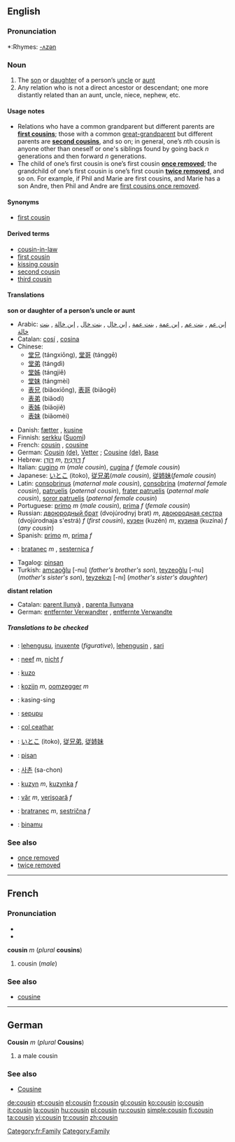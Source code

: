 {{see|Cousin}}
==English==

===Pronunciation===
*:Rhymes: [[Rhymes:English:-ʌzən|-ʌzən]]

===Noun===
{{en-noun}}

# The [[son]] or [[daughter]] of a person’s [[uncle]] or [[aunt]]
# Any relation who is not a direct ancestor or descendant; one more distantly related than an aunt, uncle, niece, nephew, etc.

====Usage notes====
*Relations who have a common grandparent but different parents are '''[[first cousin]]s'''; those with a common [[great-grandparent]] but different parents are '''[[second cousin]]s''', and so on; in general, one’s ''n''th cousin is anyone other than oneself or one's siblings found by going back ''n'' generations and then forward ''n'' generations.
*The child of one’s first cousin is one’s first cousin '''[[once removed]]'''; the grandchild of one’s first cousin is one’s first cousin '''[[twice removed]]''', and so on. For example, if Phil and Marie are first cousins, and Marie has a son Andre, then Phil and Andre are [[first cousin once removed|first cousins once removed]].

====Synonyms====
*{{italbrac-colon|son or daughter of a person's uncle or aunt}} [[first cousin]]

====Derived terms====
*[[cousin-in-law]]
*[[first cousin]]
*[[kissing cousin]]
*[[second cousin]]
*[[third cousin]]

====Translations====
'''son or daughter of a person’s uncle or aunt'''
{{top}}
*Arabic: [[إبن عم]] {{italbrac|paternal uncle’s son}}, [[بنت عم]] {{italbrac|paternal uncle’s daughter}}, [[إبن عمة]] {{italbrac|paternal aunt’s son}}, [[بنت عمة]] {{italbrac|paternal aunt’s daughter}}, [[إبن خال]] {{italbrac|maternal uncle’s son}}, [[بنت خال]] {{italbrac|maternal uncle’s daughter}}, [[إبن خالة]] {{italbrac|maternal aunt’s son}}, [[بنت خالة]] {{italbrac|maternal aunt’s daughter}}
*Catalan: [[cosí]] {{m}}, [[cosina]] {{f}}
*Chinese:
**[[堂兄]] (tángxiōng), [[堂哥]] (tánggē) {{italbrac|father’s brother’s son older than oneself}}
**[[堂弟]] (tángdì) {{italbrac|father’s brother’s son younger than oneself}}
**[[堂姊]] (tángjiě) {{italbrac|father’s brother’s daughter older than oneself}}
**[[堂妹]] (tángmèi) {{italbrac|father’s brother’s daughter younger than oneself}}
**[[表兄]] (biǎoxiōng), [[表哥]] (biǎogē) {{italbrac|mother’s brother’s, or either parent’s sister’s, son older than oneself}}
**[[表弟]] (biǎodì) {{italbrac|mother's brother's, or either parent's sister's, son younger than oneself}}
**[[表姊]] (biǎojiě) {{italbrac|mother's brother's, or either parent's, sister's, daughter older than oneself}}
**[[表妹]] (biǎomèi) {{italbrac|mother's brother's, or either parent's sister's, daughter younger than oneself}}
{{mid}}
*Danish: [[fætter]] {{c}} {{italbrac|male}}, [[kusine]] {{c}} {{italbrac|female}}
*Finnish: [[serkku]] ([[:fi:serkku|Suomi]])
*French: [[cousin#French|cousin]] {{m}} {{italbrac|male cousin}}, [[cousine]] {{f}} {{italbrac|female cousin}}
*German: [[Cousin]] {{m}} [[:de:Cousin|(de)]], [[Vetter]] {{m}}; [[Cousine]] {{f}} [[:de:Cousine|(de)]], {{italbrac|regional}} [[:de:Base|Base]] {{f}}
*Hebrew: [[דּוֹדָן]] ''m'', [[דּוֹדָנִית]] ''f''
*Italian: [[cugino]] ''m'' (''male cousin''), [[cugina]] ''f'' (''female cousin'')
*Japanese: [[いとこ]] (itoko), [[従兄弟]](''male cousin''),  [[従姉妹]](''female cousin'')
*Latin: [[consobrinus]] (''maternal male cousin''), [[consobrina]] (''maternal female cousin''), [[patruelis]] (''paternal cousin''), [[frater patruelis]] (''paternal male cousin''), [[soror patruelis]] (''paternal female cousin'')
*Portuguese: [[primo#Portuguese|primo]] ''m'' (''male cousin''), [[prima#Portuguese|prima]] ''f'' (''female cousin'')
*Russian:  [[двоюродный брат]] (dvojúrodnyj brat) ''m'', [[двоюродная сестра]] (dvojúrodnaja s'estrá) ''f'' (''first cousin''), [[кузен]] (kuzén) ''m'', [[кузина]] (kuzína) ''f'' (''any cousin'')
*Spanish: [[primo#Spanish|primo]] ''m'', [[prima#Spanish|prima]] ''f''
*{{ttbc|Slovak}}: [[bratanec#Slovak|bratanec]] ''m'' , [[sesternica#Slovak|sesternica]] ''f''
*Tagalog: [[pinsan]]
*Turkish: [[amcaoğlu]] [-nu] (''father's brother's son''), [[teyzeoğlu]] [-nu] (''mother's sister's son''), [[teyzekızı]] [-nı] (''mother's sister's daughter'')
{{bottom}}

'''distant relation'''
{{top}}
*Catalan: [[parent llunyà]] {{m}}, [[parenta llunyana]] {{f}}
*German: [[entfernter Verwandter]] {{m}}, [[entfernte Verwandte]] {{f}}
{{mid}}
{{bottom}}

=====Translations to be checked=====
<!--Remove this section once all of the translations below have been moved into the tables above.-->
{{checktrans}}
*{{ttbc|Basque}}: [[lehengusu]], [[inuxente]] (''figurative''), [[lehengusin]] , [[sari]]
*{{ttbc|Dutch}}: [[neef]] ''m'', [[nicht#Dutch|nicht]] ''f''
*{{ttbc|Esperanto}}: [[kuzo]]
*{{ttbc|Flemish}}: [[kozijn]] ''m'', [[oomzegger]] ''m''
*{{ttbc|Ibaloi}}: kasing-sing
*{{ttbc|Indonesian}}: [[sepupu]] 
*{{ttbc|Irish}}: [[col ceathar]]
*{{ttbc|Japanese}}: [[いとこ]] (itoko), [[従兄弟]], [[従姉妹]]
*{{ttbc|Kapampangan}}: [[pisan]]
*{{ttbc|Korean}}: [[사촌]] (sa-chon)
*{{ttbc|Polish}}: [[kuzyn]] ''m'', [[kuzynka]] ''f''
*{{ttbc|Romanian}}: [[văr]] ''m'', [[verişoară]] ''f''
*{{ttbc|Slovene}}: [[bratranec]] ''m'', [[sestrična]] ''f''
*{{ttbc|Swahili}}: [[binamu]]

===See also===
*[[once removed]]
*[[twice removed]]

----
==French==

===Pronunciation===
*{{IPA|/ku.zɛ̃/}}
*{{SAMPA|/ku.zE~/}}

'''cousin''' ''m'' (''plural'' '''cousins''')

#cousin (''male'')

===See also===
*[[cousine#French|cousine]]
[[Category:fr:Family]]

----

==German==

'''Cousin''' ''m'' (''plural'' '''Cousins''')

# a male cousin

===See also===
*[[Cousine#German|Cousine]]

[[Category:Family]]

[[de:cousin]]
[[et:cousin]]
[[el:cousin]]
[[fr:cousin]]
[[gl:cousin]]
[[ko:cousin]]
[[io:cousin]]
[[it:cousin]]
[[la:cousin]]
[[hu:cousin]]
[[pl:cousin]]
[[ru:cousin]]
[[simple:cousin]]
[[fi:cousin]]
[[ta:cousin]]
[[vi:cousin]]
[[tr:cousin]]
[[zh:cousin]]